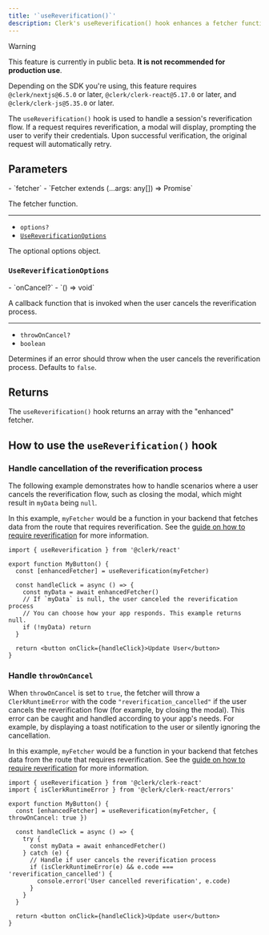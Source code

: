 ```yaml
---
title: '`useReverification()`'
description: Clerk's useReverification() hook enhances a fetcher function to handle a session's reverification flow.
---
```


> [!WARNING]
> This feature is currently in public beta. **It is not recommended for production use**.
>
> Depending on the SDK you're using, this feature requires `@clerk/nextjs@6.5.0` or later, `@clerk/clerk-react@5.17.0` or later, and `@clerk/clerk-js@5.35.0` or later.

The `useReverification()` hook is used to handle a session's reverification flow. If a request requires reverification, a modal will display, prompting the user to verify their credentials. Upon successful verification, the original request will automatically retry.

## Parameters

<Properties>
  - `fetcher`
  - `Fetcher extends (...args: any[]) => Promise<any>`

  The fetcher function.

  ---

  - `options?`
  - [`UseReverificationOptions`](#use-reverification-options)

  The optional options object.
</Properties>

### `UseReverificationOptions`

<Properties>
  - `onCancel?`
  - `() ⇒ void`

  A callback function that is invoked when the user cancels the reverification process.

  ---

  - `throwOnCancel?`
  - `boolean`

  Determines if an error should throw when the user cancels the reverification process. Defaults to `false`.
</Properties>

## Returns

The `useReverification()` hook returns an array with the "enhanced" fetcher.

## How to use the `useReverification()` hook

### Handle cancellation of the reverification process

The following example demonstrates how to handle scenarios where a user cancels the reverification flow, such as closing the modal, which might result in `myData` being `null`.

In this example, `myFetcher` would be a function in your backend that fetches data from the route that requires reverification. See the [guide on how to require reverification](/docs/guides/reverification) for more information.

```tsx {{ filename: 'MyButton.tsx' }}
import { useReverification } from '@clerk/react'

export function MyButton() {
  const [enhancedFetcher] = useReverification(myFetcher)

  const handleClick = async () => {
    const myData = await enhancedFetcher()
    // If `myData` is null, the user canceled the reverification process
    // You can choose how your app responds. This example returns null.
    if (!myData) return
  }

  return <button onClick={handleClick}>Update User</button>
}
```

### Handle `throwOnCancel`

When `throwOnCancel` is set to `true`, the fetcher will throw a `ClerkRuntimeError` with the code `"reverification_cancelled"` if the user cancels the reverification flow (for example, by closing the modal). This error can be caught and handled according to your app's needs. For example, by displaying a toast notification to the user or silently ignoring the cancellation.

In this example, `myFetcher` would be a function in your backend that fetches data from the route that requires reverification. See the [guide on how to require reverification](/docs/guides/reverification) for more information.

```tsx {{ filename: 'MyButton.tsx' }}
import { useReverification } from '@clerk/clerk-react'
import { isClerkRuntimeError } from '@clerk/clerk-react/errors'

export function MyButton() {
  const [enhancedFetcher] = useReverification(myFetcher, { throwOnCancel: true })

  const handleClick = async () => {
    try {
      const myData = await enhancedFetcher()
    } catch (e) {
      // Handle if user cancels the reverification process
      if (isClerkRuntimeError(e) && e.code === 'reverification_cancelled') {
        console.error('User cancelled reverification', e.code)
      }
    }
  }

  return <button onClick={handleClick}>Update user</button>
}
```

